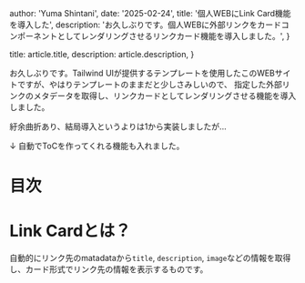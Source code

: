 
  author: 'Yuma Shintani',
  date: '2025-02-24',
  title: '個人WEBにLink Card機能を導入した',
  description:
    'お久しぶりです。個人WEBに外部リンクをカードコンポーネントとしてレンダリングさせるリンクカード機能を導入しました。',
}

  title: article.title,
  description: article.description,
}


お久しぶりです。Tailwind UIが提供するテンプレートを使用したこのWEBサイトですが、やはりテンプレートのままだと少しさみしいので、
指定した外部リンクのメタデータを取得し、リンクカードとしてレンダリングさせる機能を導入しました。

紆余曲折あり、結局導入というよりは1から実装しましたが...

↓ 自動でToCを作ってくれる機能も入れました。

# 目次

# Link Cardとは？

自動的にリンク先のmatadataから`title`, `description`, `image`などの情報を取得し、カード形式でリンク先の情報を表示するものです。

<LinkCard url="http://www.y-shin.net" />
